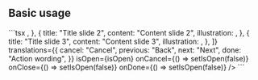 
## Basic usage

<Preview>
  <Demo />
</Preview>
```tsx
<ModalSlideshow
  slides={[
    {
      title: "Title slide 1",
      content: "Content slide 1",
      illustration: <img src="/slide-1.webp" alt="" />,
    },
    {
      title: "Title slide 2",
      content: "Content slide 2",
      illustration: <img src="/slide-2.webp" alt="" />,
    },
    {
      title: "Title slide 3",
      content: "Content slide 3",
      illustration: <img src="/slide-3.webp" alt="" />,
    },
  ]}
  translations={{
    cancel: "Cancel",
    previous: "Back",
    next: "Next",
    done: "Action wording",
  }}
  isOpen={isOpen}
  onCancel={() => setIsOpen(false)}
  onClose={() => setIsOpen(false)}
  onDone={() => setIsOpen(false)}
/>
```
